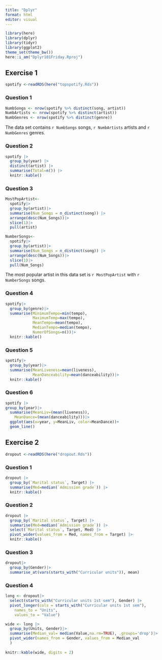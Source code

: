 ```yaml
---
title: "Dplyr"
format: html
editor: visual
---
```


```r
library(here)
library(dplyr)
library(tidyr)
library(ggplot2)
theme_set(theme_bw())
here::i_am("Dplyr101Friday.Rproj")
```

## Exercise 1

```r
spotify <-readRDS(here("topspotify.Rds"))
```

### Question 1

```r
NumbSongs <- nrow(spotify %>% distinct(song, artist)) 
NumbArtists <- nrow(spotify %>% distinct(artist))
NumbGenres <- nrow(spotify %>% distinct(genre))
```

The data set contains `r NumbSongs` songs, `r NumbArtists` artists and `r NumbGenres` genres.

### Question 2

```r
spotify |>
  group_by(year) |>
  distinct(artist) |>
  summarise(Total=n()) |>
  knitr::kable()
```

### Question 3

```r
MostPopArtist<-
  spotify|>
  group_by(artist)|>
  summarise(Num_Songs = n_distinct(song)) |>
  arrange(desc(Num_Songs))|>
  slice(1)|>
  pull(artist)
```

```r
NumberSongs<-
  spotify|>
  group_by(artist)|>
  summarise(Num_Songs = n_distinct(song)) |>
  arrange(desc(Num_Songs))|>
  slice(1)|>
  pull(Num_Songs)
```

The most popular artist in this data set is `r MostPopArtist` with `r NumberSongs` songs.

### Question 4

```r
spotify|>
  group_by(genre)|>
  summarise(MinimumTempo=min(tempo),
            MaximumTemp=max(tempo),
            MeanTempo=mean(tempo),
            MedianTempo=median(tempo),
            NumerOfSongs=n())|>
  knitr::kable()
```

### Question 5

```r
spotify|>
  group_by(year)|>
  summarise(MeanLiveness=mean(liveness),
            MeanDanceability=mean(danceability))|>
  knitr::kable()
```

### Question 6

```r
spotify |>
group_by(year)|>
  summarise(MeanLiv=(mean(liveness)),
    MeanDance=(mean(danceability)))|>
  ggplot(aes(x=year, y=MeanLiv, color=MeanDance))+ 
  geom_line()
```

## Exercise 2

```r
dropout <-readRDS(here("dropout.Rds"))
```

### Question 1

```r
dropout |>
  group_by(`Marital status`, Target) |>
  summarise(Med=median(`Admission grade`)) |>
  knitr::kable()
```

### Question 2

```r
dropout |>
  group_by(`Marital status`, Target) |>
  summarise(Med=median(`Admission grade`)) |>
  select(`Marital status`, Target, Med) |>
  pivot_wider(values_from = Med, names_from = Target) |>
  knitr::kable()
```

### Question 3

```r
dropout|>
  group_by(Gender)|>
  summarise_at(vars(starts_with("Curricular units")), mean)

```

### Question 4

```r
long <- dropout|>
  select(starts_with("Curricular units 1st sem"), Gender) |>
  pivot_longer(cols = starts_with("Curricular units 1st sem"),
    names_to = "Units",
    values_to = "Value")

wide <- long |>
  group_by(Units, Gender)|>
  summarise(Median_val= median(Value,na.rm=TRUE), .groups='drop')|>
  pivot_wider(names_from = Gender, values_from = Median_val
  )
  
knitr::kable(wide, digits = 2)
```














